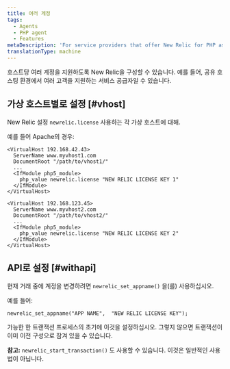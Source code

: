 ```yaml
---
title: 여러 계정
tags:
  - Agents
  - PHP agent
  - Features
metaDescription: 'For service providers that offer New Relic for PHP as a service for multiple clients on a single system, or for individual users who have multiple accounts.'
translationType: machine
---
```


호스트당 여러 계정을 지원하도록 New Relic을 구성할 수 있습니다. 예를 들어, 공유 호스팅 환경에서 여러 고객을 지원하는 서비스 공급자일 수 있습니다.

## 가상 호스트별로 설정 [#vhost]

New Relic 설정 <InlinePopover type="licenseKey"/>`newrelic.license` 사용하는 각 가상 호스트에 대해.

예를 들어 Apache의 경우:

```
<VirtualHost 192.168.42.43>
  ServerName www.myvhost1.com
  DocumentRoot "/path/to/vhost1/"
  ...
  <IfModule php5_module>
    php_value newrelic.license "NEW RELIC LICENSE KEY 1"
  </IfModule>
</VirtualHost>

<VirtualHost 192.168.123.45>
  ServerName www.myvhost2.com
  DocumentRoot "/path/to/vhost2/"
  ...
  <IfModule php5_module>
    php_value newrelic.license "NEW RELIC LICENSE KEY 2"
  </IfModule>
</VirtualHost>
```

## API로 설정 [#withapi]

현재 거래 중에 계정을 변경하려면 `newrelic_set_appname()` 을(를) 사용하십시오.

예를 들어:

```
newrelic_set_appname("APP NAME",  "NEW RELIC LICENSE KEY");
```

가능한 한 트랜잭션 프로세스의 초기에 이것을 설정하십시오. 그렇지 않으면 트랜잭션이 이미 이전 구성으로 잠겨 있을 수 있습니다.

**참고:** `newrelic_start_transaction()` 도 사용할 수 있습니다. 이것은 일반적인 사용법이 아닙니다.